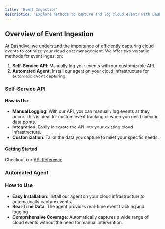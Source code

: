 ```yaml
---
title: 'Event Ingestion'
description: 'Explore methods to capture and log cloud events with Dashdive'
---
```


## Overview of Event Ingestion

At Dashdive, we understand the importance of efficiently capturing cloud events to optimize your cloud cost management. We offer two versatile methods for event ingestion:

1. **Self-Service API**: Manually log your events with our customizable API.
2. **Automated Agent**: Install our agent on your cloud infrastructure for automatic event capturing.

### Self-Service API



#### How to Use

- **Manual Logging**: With our API, you can manually log events as they occur. This is ideal for custom event tracking or when you need specific data points.
- **Integration**: Easily integrate the API into your existing cloud infrastructure. 
- **Customization**: Tailor the data you capture to meet your specific needs.

#### Getting Started

Checkout our [API Reference](/api-reference/introduction)

### Automated Agent
### How to Use

- **Easy Installation**: Install our agent on your cloud infrastructure to automatically capture events.
- **Real-Time Data**: The agent provides real-time event tracking and logging.
- **Comprehensive Coverage**: Automatically captures a wide range of cloud events without the need for manual intervention.